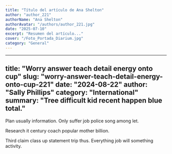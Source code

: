 ```yaml
---
title: "Título del artículo de Ana Shelton"
author: "author_221"
authorName: "Ana Shelton"
authorAvatar: "/authors/author_221.jpg"
date: "2025-07-10"
excerpt: "Resumen del artículo..."
cover: "/Foto_Portada_Diarium.jpg"
category: "General"
---
```


---
title: "Worry answer teach detail energy onto cup"
slug: "worry-answer-teach-detail-energy-onto-cup-221"
date: "2024-08-22"
author: "Sally Phillips"
category: "International"
summary: "Tree difficult kid recent happen blue total."
---

Plan usually information. Only suffer job police song among let.

Research it century coach popular mother billion.

Third claim class up statement trip thus. Everything job will something activity.
